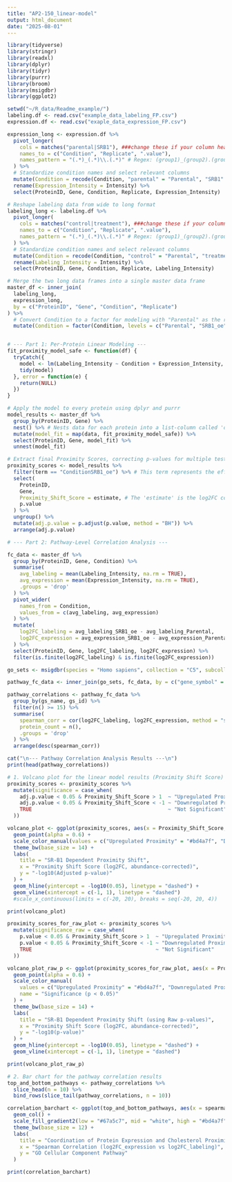 ---
title: "AP2-150_linear-model"
output: html_document
date: "2025-08-01"
---
```{r}
library(tidyverse)
library(stringr)
library(readxl)
library(dplyr)
library(tidyr)
library(purrr)
library(broom)
library(msigdbr)
library(ggplot2)

setwd("~/R_data/Readme_example/")
labeling.df <- read.csv("example_data_labeling_FP.csv")
expression.df <- read.csv("exaple_data_expression_FP.csv")
```



```{r}
expression_long <- expression.df %>%
  pivot_longer(
    cols = matches("parental|SRB1"), ###change these if your column header labels are different
    names_to = c("Condition", "Replicate", ".value"),
    names_pattern = "(.*)_(.*)\\.(.*)" # Regex: (group1)_(group2).(group3)
  ) %>%
  # Standardize condition names and select relevant columns
  mutate(Condition = recode(Condition, "parental" = "Parental", "SRB1" = "SRB1_oe")) %>%
  rename(Expression_Intensity = Intensity) %>%
  select(ProteinID, Gene, Condition, Replicate, Expression_Intensity)

# Reshape labeling data from wide to long format
labeling_long <- labeling.df %>%
  pivot_longer(
    cols = matches("control|treatment"), ###change these if your column header labels are different
    names_to = c("Condition", "Replicate", ".value"),
    names_pattern = "(.*)_(.*)\\.(.*)" # Regex: (group1)_(group2).(group3)
  ) %>%
  # Standardize condition names and select relevant columns
  mutate(Condition = recode(Condition, "control" = "Parental", "treatment" = "SRB1_oe")) %>%
  rename(Labeling_Intensity = Intensity) %>%
  select(ProteinID, Gene, Condition, Replicate, Labeling_Intensity)

# Merge the two long data frames into a single master data frame
master_df <- inner_join(
  labeling_long,
  expression_long,
  by = c("ProteinID", "Gene", "Condition", "Replicate")
) %>%
  # Convert Condition to a factor for modeling with "Parental" as the reference level
  mutate(Condition = factor(Condition, levels = c("Parental", "SRB1_oe")))


# --- Part 1: Per-Protein Linear Modeling ---
fit_proximity_model_safe <- function(df) {
  tryCatch({
    model <- lm(Labeling_Intensity ~ Condition + Expression_Intensity, data = df)
    tidy(model)
  }, error = function(e) {
    return(NULL)
  })
}

# Apply the model to every protein using dplyr and purrr
model_results <- master_df %>%
  group_by(ProteinID, Gene) %>%
  nest() %>% # Nests data for each protein into a list-column called 'data'
  mutate(model_fit = map(data, fit_proximity_model_safe)) %>%
  select(ProteinID, Gene, model_fit) %>%
  unnest(model_fit)

# Extract final Proximity Scores, correcting p-values for multiple tests
proximity_scores <- model_results %>%
  filter(term == "ConditionSRB1_oe") %>% # This term represents the effect of SR-B1 overexpression
  select(
    ProteinID,
    Gene,
    Proximity_Shift_Score = estimate, # The 'estimate' is the log2FC corrected for abundance
    p.value
  ) %>%
  ungroup() %>%
  mutate(adj.p.value = p.adjust(p.value, method = "BH")) %>%
  arrange(adj.p.value)

# --- Part 2: Pathway-Level Correlation Analysis ---

fc_data <- master_df %>%
  group_by(ProteinID, Gene, Condition) %>%
  summarise(
    avg_labeling = mean(Labeling_Intensity, na.rm = TRUE),
    avg_expression = mean(Expression_Intensity, na.rm = TRUE),
    .groups = 'drop'
  ) %>%
  pivot_wider(
    names_from = Condition,
    values_from = c(avg_labeling, avg_expression)
  ) %>%
  mutate(
    log2FC_labeling = avg_labeling_SRB1_oe - avg_labeling_Parental,
    log2FC_expression = avg_expression_SRB1_oe - avg_expression_Parental
  ) %>%
  select(ProteinID, Gene, log2FC_labeling, log2FC_expression) %>%
  filter(is.finite(log2FC_labeling) & is.finite(log2FC_expression))

go_sets <- msigdbr(species = "Homo sapiens", collection = "C5", subcollection = "GO:MF") ###change subcollection based on pathway being analyzed: e.g. "GO:CC" for cellular component

pathway_fc_data <- inner_join(go_sets, fc_data, by = c("gene_symbol" = "Gene"))

pathway_correlations <- pathway_fc_data %>%
  group_by(gs_name, gs_id) %>%
  filter(n() >= 15) %>%
  summarise(
    spearman_corr = cor(log2FC_labeling, log2FC_expression, method = "spearman"),
    protein_count = n(),
    .groups = 'drop'
  ) %>%
  arrange(desc(spearman_corr))

cat("\n--- Pathway Correlation Analysis Results ---\n")
print(head(pathway_correlations))
```


```{r}
# 1. Volcano plot for the linear model results (Proximity Shift Score)
proximity_scores <- proximity_scores %>%
  mutate(significance = case_when(
    adj.p.value < 0.05 & Proximity_Shift_Score > 1  ~ "Upregulated Proximity",
    adj.p.value < 0.05 & Proximity_Shift_Score < -1 ~ "Downregulated Proximity",
    TRUE                                            ~ "Not Significant"
  ))

volcano_plot <- ggplot(proximity_scores, aes(x = Proximity_Shift_Score, y = -log10(adj.p.value), color = significance)) +
  geom_point(alpha = 0.6) +
  scale_color_manual(values = c("Upregulated Proximity" = "#bd4a7f", "Downregulated Proximity" = "#67a5c7", "Not Significant" = "grey")) +
  theme_bw(base_size = 14) +
  labs(
    title = "SR-B1 Dependent Proximity Shift",
    x = "Proximity Shift Score (log2FC, abundance-corrected)",
    y = "-log10(Adjusted p-value)"
  ) +
  geom_hline(yintercept = -log10(0.05), linetype = "dashed") +
  geom_vline(xintercept = c(-1, 1), linetype = "dashed")
  #scale_x_continuous(limits = c(-20, 20), breaks = seq(-20, 20, 4))

print(volcano_plot)

proximity_scores_for_raw_plot <- proximity_scores %>%
  mutate(significance_raw = case_when(
    p.value < 0.05 & Proximity_Shift_Score > 1  ~ "Upregulated Proximity",
    p.value < 0.05 & Proximity_Shift_Score < -1 ~ "Downregulated Proximity",
    TRUE                                        ~ "Not Significant"
  ))

volcano_plot_raw_p <- ggplot(proximity_scores_for_raw_plot, aes(x = Proximity_Shift_Score, y = -log10(p.value), color = significance_raw)) +
  geom_point(alpha = 0.6) +
  scale_color_manual(
    values = c("Upregulated Proximity" = "#bd4a7f", "Downregulated Proximity" = "#67a5c7", "Not Significant" = "grey"),
    name = "Significance (p < 0.05)"
  ) +
  theme_bw(base_size = 14) +
  labs(
    title = "SR-B1 Dependent Proximity Shift (using Raw p-values)",
    x = "Proximity Shift Score (log2FC, abundance-corrected)",
    y = "-log10(p-value)"
  ) +
  geom_hline(yintercept = -log10(0.05), linetype = "dashed") +
  geom_vline(xintercept = c(-1, 1), linetype = "dashed")

print(volcano_plot_raw_p)

# 2. Bar chart for the pathway correlation results
top_and_bottom_pathways <- pathway_correlations %>%
  slice_head(n = 10) %>%
  bind_rows(slice_tail(pathway_correlations, n = 10))

correlation_barchart <- ggplot(top_and_bottom_pathways, aes(x = spearman_corr, y = reorder(gs_name, spearman_corr), fill = spearman_corr)) +
  geom_col() +
  scale_fill_gradient2(low = "#67a5c7", mid = "white", high = "#bd4a7f", name = "Spearman's r") +
  theme_bw(base_size = 12) +
  labs(
    title = "Coordination of Protein Expression and Cholesterol Proximity",
    x = "Spearman Correlation (log2FC_expression vs log2FC_labeling)",
    y = "GO Cellular Component Pathway"
  )

print(correlation_barchart)

```

